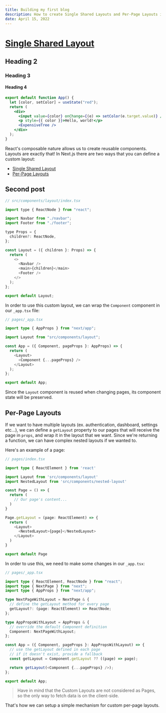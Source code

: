 ```yaml
---
title: Building my first blog
description: How to create Single Shared Layouts and Per-Page Layouts in Next.js
date: April 15, 2022
---
```


# [Single Shared Layout](#single-shared-layout)

## Heading 2

### Heading 3

#### Heading 4

```jsx {2,5-6}
export default function App() {
  let [color, setColor] = useState("red");
  return (
    <div>
      <input value={color} onChange={(e) => setColor(e.target.value)} />
      <p style={{ color }}>Hello, world!</p>
      <ExpensiveTree />
    </div>
  );
}
```

React's composable nature allows us to create reusable components. Layouts are exactly that! In Next.js there are two ways that you can define a custom layout:

- [Single Shared Layout](#single-shared-layout)
- [Per-Page Layouts](#per-page-layouts)

## Second post

```javascript
// src/components/layout/index.tsx

import type { ReactNode } from "react";

import Navbar from "./navbar";
import Footer from "./footer";

type Props = {
  children?: ReactNode,
};

const Layout = ({ children }: Props) => {
  return (
    <>
      <Navbar />
      <main>{children}</main>
      <Footer />
    </>
  );
};

export default Layout;
```

In order to use this custom layout, we can wrap the `Component` component in our `_app.tsx` file:

```typescript
// pages/_app.tsx

import type { AppProps } from "next/app";

import Layout from "src/components/layout";

const App = ({ Component, pageProps }: AppProps) => {
  return (
    <Layout>
      <Component {...pageProps} />
    </Layout>
  );
};

export default App;
```

Since the `Layout` component is reused when changing pages, its component state will be preserved.

## Per-Page Layouts

If we want to have multiple layouts (ex. authentication, dashboard, settings etc...), we can define a `getLayout` property to our pages that will receive the page in `props`, and wrap it in the layout that we want. Since we're returning a function, we can have complex nested layouts if we wanted to.

Here's an example of a page:

```typescript
// pages/index.tsx

import type { ReactElement } from 'react'

import Layout from 'src/components/layout'
import NestedLayout from 'src/components/nested-layout'

const Page = () => {
  return (
    // Our page's content...
  )
}

Page.getLayout = (page: ReactElement) => {
  return (
    <Layout>
      <NestedLayout>{page}</NestedLayout>
    </Layout>
  )
}

export default Page
```

In order to use this, we need to make some changes in our `_app.tsx`:

```typescript
// pages/_app.tsx

import type { ReactElement, ReactNode } from "react";
import type { NextPage } from "next";
import type { AppProps } from "next/app";

type NextPageWithLayout = NextPage & {
  // define the getLayout method for every page
  getLayout?: (page: ReactElement) => ReactNode;
};

type AppPropsWithLayout = AppProps & {
  // override the default Component definition
  Component: NextPageWithLayout;
};

const App = ({ Component, pageProps }: AppPropsWithLayout) => {
  // use the getLayout defined in each page
  // if it doesn't exist, provide a fallback
  const getLayout = Component.getLayout ?? ((page) => page);

  return getLayout(<Component {...pageProps} />);
};

export default App;
```

> Have in mind that the Custom Layouts are not considered as Pages, so the only way to fetch data is on the client-side.

That's how we can setup a simple mechanism for custom per-page layouts.
